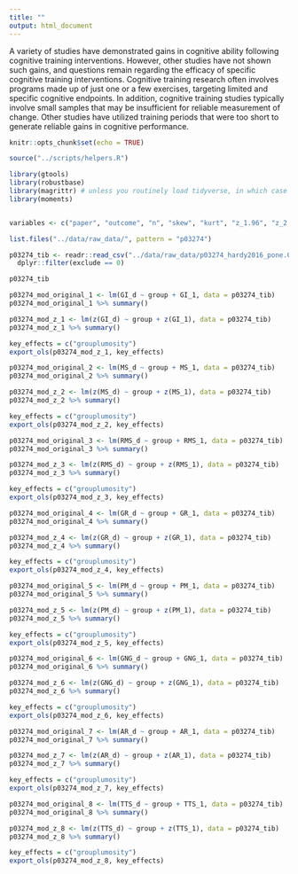 ```yaml
---
title: ""
output: html_document
---
```


A variety of studies have demonstrated gains in cognitive ability following cognitive training
interventions. However, other studies have not shown such gains, and questions remain
regarding the efficacy of specific cognitive training interventions. Cognitive training research
often involves programs made up of just one or a few exercises, targeting limited and specific
cognitive endpoints. In addition, cognitive training studies typically involve small samples
that may be insufficient for reliable measurement of change. Other studies have
utilized training periods that were too short to generate reliable gains in cognitive
performance.

```r
knitr::opts_chunk$set(echo = TRUE)

source("../scripts/helpers.R")

library(gtools)
library(robustbase)
library(magrittr) # unless you routinely load tidyverse, in which case leave this one out. You just need it for the pipe. 
library(moments)


variables <- c("paper", "outcome", "n", "skew", "kurt", "z_1.96", "z_2.58", "z_3.29", "mode_n", "var", "var_ratio")

list.files("../data/raw_data/", pattern = "p03274")

p03274_tib <- readr::read_csv("../data/raw_data/p03274_hardy2016_pone.0134467.s004.csv") %>%
  dplyr::filter(exclude == 0)

p03274_tib
```


```r
p03274_mod_original_1 <- lm(GI_d ~ group + GI_1, data = p03274_tib) 
p03274_mod_original_1 %>% summary()
```

```r
p03274_mod_z_1 <- lm(z(GI_d) ~ group + z(GI_1), data = p03274_tib) 
p03274_mod_z_1 %>% summary()
```

```r
key_effects = c("grouplumosity")
export_ols(p03274_mod_z_1, key_effects)
```






```r
p03274_mod_original_2 <- lm(MS_d ~ group + MS_1, data = p03274_tib)
p03274_mod_original_2 %>% summary()
```

```r
p03274_mod_z_2 <- lm(z(MS_d) ~ group + z(MS_1), data = p03274_tib) 
p03274_mod_z_2 %>% summary()
```

```r
key_effects = c("grouplumosity")
export_ols(p03274_mod_z_2, key_effects)
```







```r
p03274_mod_original_3 <- lm(RMS_d ~ group + RMS_1, data = p03274_tib) 
p03274_mod_original_3 %>% summary()
```

```r
p03274_mod_z_3 <- lm(z(RMS_d) ~ group + z(RMS_1), data = p03274_tib) 
p03274_mod_z_3 %>% summary()
```

```r
key_effects = c("grouplumosity")
export_ols(p03274_mod_z_3, key_effects)
```





```r
p03274_mod_original_4 <- lm(GR_d ~ group + GR_1, data = p03274_tib)
p03274_mod_original_4 %>% summary()
```

```r
p03274_mod_z_4 <- lm(z(GR_d) ~ group + z(GR_1), data = p03274_tib) 
p03274_mod_z_4 %>% summary()
```

```r
key_effects = c("grouplumosity")
export_ols(p03274_mod_z_4, key_effects)
```






```r
p03274_mod_original_5 <- lm(PM_d ~ group + PM_1, data = p03274_tib)
p03274_mod_original_5 %>% summary()
```

```r
p03274_mod_z_5 <- lm(z(PM_d) ~ group + z(PM_1), data = p03274_tib) 
p03274_mod_z_5 %>% summary()
```

```r
key_effects = c("grouplumosity")
export_ols(p03274_mod_z_5, key_effects)
```




```r
p03274_mod_original_6 <- lm(GNG_d ~ group + GNG_1, data = p03274_tib)
p03274_mod_original_6 %>% summary()
```

```r
p03274_mod_z_6 <- lm(z(GNG_d) ~ group + z(GNG_1), data = p03274_tib) 
p03274_mod_z_6 %>% summary()
```

```r
key_effects = c("grouplumosity")
export_ols(p03274_mod_z_6, key_effects)
```




```r
p03274_mod_original_7 <- lm(AR_d ~ group + AR_1, data = p03274_tib)
p03274_mod_original_7 %>% summary()
```

```r
p03274_mod_z_7 <- lm(z(AR_d) ~ group + z(AR_1), data = p03274_tib) 
p03274_mod_z_7 %>% summary()
```

```r
key_effects = c("grouplumosity")
export_ols(p03274_mod_z_7, key_effects)
```






```r
p03274_mod_original_8 <- lm(TTS_d ~ group + TTS_1, data = p03274_tib)
p03274_mod_original_8 %>% summary()
```

```r
p03274_mod_z_8 <- lm(z(TTS_d) ~ group + z(TTS_1), data = p03274_tib) 
p03274_mod_z_8 %>% summary()
```

```r
key_effects = c("grouplumosity")
export_ols(p03274_mod_z_8, key_effects)
```
